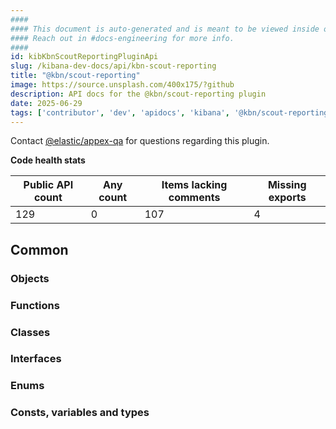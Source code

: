 ```yaml
---
####
#### This document is auto-generated and is meant to be viewed inside our experimental, new docs system.
#### Reach out in #docs-engineering for more info.
####
id: kibKbnScoutReportingPluginApi
slug: /kibana-dev-docs/api/kbn-scout-reporting
title: "@kbn/scout-reporting"
image: https://source.unsplash.com/400x175/?github
description: API docs for the @kbn/scout-reporting plugin
date: 2025-06-29
tags: ['contributor', 'dev', 'apidocs', 'kibana', '@kbn/scout-reporting']
---
```




Contact [@elastic/appex-qa](https://github.com/orgs/elastic/teams/appex-qa) for questions regarding this plugin.

**Code health stats**

| Public API count  | Any count | Items lacking comments | Missing exports |
|-------------------|-----------|------------------------|-----------------|
| 129 | 0 | 107 | 4 |

## Common

### Objects
<DocDefinitionList data={kbnScoutReportingObj.common.objects}/>

### Functions
<DocDefinitionList data={kbnScoutReportingObj.common.functions}/>

### Classes
<DocDefinitionList data={kbnScoutReportingObj.common.classes}/>

### Interfaces
<DocDefinitionList data={kbnScoutReportingObj.common.interfaces}/>

### Enums
<DocDefinitionList data={kbnScoutReportingObj.common.enums}/>

### Consts, variables and types
<DocDefinitionList data={kbnScoutReportingObj.common.misc}/>

